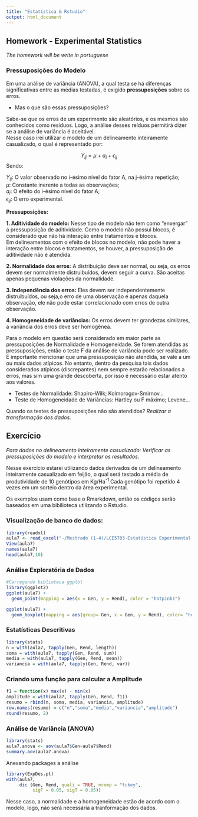 ```yaml
---
title: "Estatística & Rstudio"
output: html_document
---
```


## **Homework - Experimental Statistics**  
*The homework will be write in portuguese*  

### Pressuposições do Modelo  

Em uma análise de variância (ANOVA), a qual testa se há diferenças significativas entre as médias testadas, é exigido **pressuposições** sobre os erros.  

- Mas o que são essas pressuposições?   

Sabe-se que os erros de um experimento são aleatórios, e os mesmos são conhecidos como resíduos. Logo, a análise desses reíduos permitirá dizer se a análise de variância é aceitável.  
Nesse caso irei utilizar o modelo de um delineamento inteiramente casualizado, o qual é representado por:  

$$
Y_{ij} = \mu + a_i  + \epsilon_{ij}
$$
Sendo:  

$Y_{ij}$: O valor observado no i-ésimo nível do fator A, na j-ésima repetição;  
$\mu$: Constante inerente a todas as observações;  
$a_i$: O efeito do i-ésimo nível do fator A;  
$\epsilon_{ij}$: O erro experimental.  

**Pressuposições:**  

**1. Aditividade do modelo:** Nesse tipo de modelo não tem como "enxergar" a pressuposição de aditividade. Como o modelo não possui blocos, é considerado que não há interação entre tratamentos e blocos.  
Em delineamentos com o efeito de blocos no modelo, não pode haver a interação entre blocos e tratamentos, se houver, a pressuposição de aditividade não é atendida.  

**2. Normalidade dos erros:** A distribuição deve ser normal, ou seja, os erros devem ser normalmente distruibuídos, devem seguir a curva. São aceitas apenas pequenas violações da normalidade.  

**3. Independência dos erros:** Eles devem ser independentemente distruibuídos, ou seja,o erro de uma observação é apenas daquela observação, ele não pode estar correlacionado com erros de outra observação.    

**4. Homogeneidade de variâncias:** Os erros devem ter grandezas similares, a variância dos erros deve ser homogênea.    

Para o modelo em questão será considerado em maior parte as pressuposições de Normalidade e Homogeneidade. Se forem atendidas as pressuposições, então o teste F da análise de variância pode ser realizado.  
É importante mencionar que uma pressuposição não atendida, se vale a um ou mais dados atípicos. No entanto, dentro da pesquisa tais dados considerados atípicos (discrepantes) nem sempre estarão relacionados a erros, mas sim uma grande descoberta, por isso é necessário estar atento aos valores.  

- Testes de Normalidade: Shapiro-Wilk; Kolmorogov-Smirnov...  
- Teste de Homogeneidade de Variâncias: Hartley ou F máximo; Levene...  

Quando os testes de pressuposições não são atendidos? *Realizar a transformação dos dados.*

## Exercício

*Para dados no delineamento inteiramente casualizado: Verificar as pressuposições do modelo e interpretar os resultados.*  

Nesse exercício estarei utilizando dados derivados de um delineamento inteiramente casualizado em feijão, o qual será testado a média de produtividade de 10 genótipos em Kg/Ha^-1^.Cada genótipo foi repetido 4 vezes em um sorteio dentro da área experimental.  


Os exemplos usam como base o Rmarkdown, então os códigos serão baseados em uma bibilioteca utilizando o Rstudio.   

### Visualização de banco de dados:
```r
library(readxl)
aula7 <- read_excel("~/Mestrado (1-4)/LCE5703-Estatística Experimental-2S-2021/aula7.xlsx")
View(aula7)
names(aula7)
head(aula7,10)
```
### Análise Exploratória de Dados  
```r
#Carregando biblioteca ggplot
library(ggplot2)
ggplot(aula7) + 
  geom_point(mapping = aes(x = Gen, y = Rend), color = "hotpink1")
```

``` r
ggplot(aula7) +
  geom_boxplot(mapping = aes(group= Gen, x = Gen, y = Rend), color= "hotpink1")

```


### Estatísticas Descritivas
```r
library(stats)
n = with(aula7, tapply(Gen, Rend, length))
soma = with(aula7, tapply(Gen, Rend, sum))
media = with(aula7, tapply(Gen, Rend, mean))
variancia = with(aula7, tapply(Gen, Rend, var))
```

### Criando uma função para calcular a Amplitude  
```r
f1 = function(x) max(x) - min(x)
amplitude = with(aula7, tapply(Gen, Rend, f1))
resumo = rbind(n, soma, media, variancia, amplitude)
row.names(resumo) = c("n","soma","media","variancia","amplitude")
round(resumo, 2)

```
### Análise de Variância (ANOVA)

```r
library(stats)
aula7.anova <- aov(aula7$Gen~aula7$Rend)
summary.aov(aula7.anova)
```
Anexando packages a análise

```r
library(ExpDes.pt)
with(aula7,
     dic (Gen, Rend, quali = TRUE, mcomp = "tukey",
          sigF = 0.05, sigT = 0.05))
```
Nesse caso, a normalidade e a homogeneidade estão de acordo com o modelo, logo, não será necessária a tranformação dos dados. 





